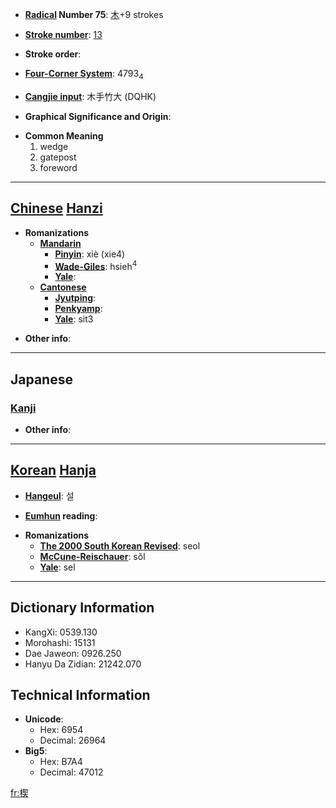* '''[[Wiktionary:Chinese radical index| Radical]] Number 75''': [[Wiktionary:Chinese radical index 木|木]]+9 strokes

* '''[[Wiktionary:Chinese total strokes index|Stroke number]]''': [[Wiktionary:Chinese total strokes index 13|13]]

* '''Stroke order''': 

* '''[[Wiktionary:Chinese four corner index|Four-Corner System]]''': 4793<sub>4</sub>

* '''[[Wiktionary:Chinese Cangjie index|Cangjie input]]''': 木手竹大 (DQHK)

* '''Graphical Significance and Origin''': 

* '''Common Meaning'''
*#wedge
*# gatepost
*# foreword


----

== [[Chinese]] [[Hanzi]] ==

* '''Romanizations'''
** '''[[Mandarin]]'''
*** '''[[Pinyin]]''': xiè (xie4)
*** '''[[Wade-Giles]]''': hsieh<sup>4</sup>
*** '''[[Yale]]''': 
** '''[[Cantonese]]'''
*** '''[[Jyutping]]''':
*** '''[[Penkyamp]]''': 
*** '''[[Yale]]''': sit3

* '''Other info''': 

----

==Japanese==
===[[Kanji]]===
{{kanji|on readings=[[せつ]] (setsu), [[けつ]] (ketsu)
|kun readings=[[くさび]] (kusabi), [[ほうだて]] (houdate)
}}

* '''Other info''':  

----

== [[Korean]] [[Hanja]] ==

* '''[[Hangeul]]''': 설

* '''[[Eumhun]] reading''': 

* '''Romanizations'''
** '''[[The 2000 South Korean Revised Romanization|The 2000 South Korean Revised]]''': seol
** '''[[McCune-Reischauer]]''': sŏl
** '''[[Yale]]''': sel

----

== Dictionary Information ==

* KangXi: 0539.130
* Morohashi: 15131
* Dae Jaweon: 0926.250
* Hanyu Da Zidian: 21242.070

== Technical Information ==

* '''Unicode''':
** Hex: 6954
** Decimal: 26964
* '''Big5''':
** Hex: B7A4
** Decimal: 47012

[[fr:楔]]